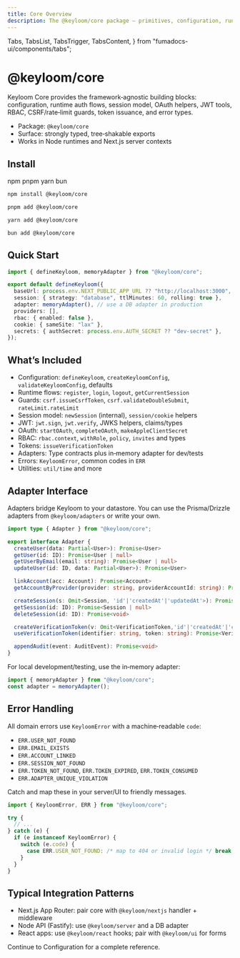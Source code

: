 ```yaml
---
title: Core Overview
description: The @keyloom/core package — primitives, configuration, runtime flows, guards, JWT, RBAC, tokens, and utilities.
---
```


  Tabs,
  TabsList,
  TabsTrigger,
  TabsContent,
} from "fumadocs-ui/components/tabs";

# @keyloom/core

Keyloom Core provides the framework‑agnostic building blocks: configuration, runtime auth flows, session model, OAuth helpers, JWT tools, RBAC, CSRF/rate‑limit guards, token issuance, and error types.

- Package: `@keyloom/core`
- Surface: strongly typed, tree‑shakable exports
- Works in Node runtimes and Next.js server contexts

## Install

<Tabs defaultValue="npm">
  <TabsList>
    <TabsTrigger value="npm">
    <NpmIcon />
    npm
    </TabsTrigger>
    <TabsTrigger value="pnpm">
    <PnpmIcon />
    pnpm
    </TabsTrigger>
    <TabsTrigger value="yarn">
    <YarnIcon />
    yarn
    </TabsTrigger>
    <TabsTrigger value="bun">
    <BunIcon />
    bun
    </TabsTrigger>
  </TabsList>

  <TabsContent value="npm">

```bash title="npm"
npm install @keyloom/core
```

  </TabsContent>
  <TabsContent value="pnpm">

```bash title="pnpm"
pnpm add @keyloom/core
```

  </TabsContent>
  <TabsContent value="yarn">

```bash title="yarn"
yarn add @keyloom/core
```

  </TabsContent>
  <TabsContent value="bun">

```bash title="bun"
bun add @keyloom/core
```

  </TabsContent>

</Tabs>

## Quick Start

```ts
import { defineKeyloom, memoryAdapter } from "@keyloom/core";

export default defineKeyloom({
  baseUrl: process.env.NEXT_PUBLIC_APP_URL ?? "http://localhost:3000",
  session: { strategy: "database", ttlMinutes: 60, rolling: true },
  adapter: memoryAdapter(), // use a DB adapter in production
  providers: [],
  rbac: { enabled: false },
  cookie: { sameSite: "lax" },
  secrets: { authSecret: process.env.AUTH_SECRET ?? "dev-secret" },
});
```

## What’s Included

- Configuration: `defineKeyloom`, `createKeyloomConfig`, `validateKeyloomConfig`, defaults
- Runtime flows: `register`, `login`, `logout`, `getCurrentSession`
- Guards: `csrf.issueCsrfToken`, `csrf.validateDoubleSubmit`, `rateLimit.rateLimit`
- Session model: `newSession` (internal), `session/cookie` helpers
- JWT: `jwt.sign`, `jwt.verify`, JWKS helpers, claims/types
- OAuth: `startOAuth`, `completeOAuth`, `makeAppleClientSecret`
- RBAC: `rbac.context`, `withRole`, `policy`, `invites` and types
- Tokens: `issueVerificationToken`
- Adapters: Type contracts plus in‑memory adapter for dev/tests
- Errors: `KeyloomError`, common codes in `ERR`
- Utilities: `util/time` and more

## Adapter Interface

Adapters bridge Keyloom to your datastore. You can use the Prisma/Drizzle adapters from `@keyloom/adapters` or write your own.

```ts
import type { Adapter } from "@keyloom/core";

export interface Adapter {
  createUser(data: Partial<User>): Promise<User>
  getUser(id: ID): Promise<User | null>
  getUserByEmail(email: string): Promise<User | null>
  updateUser(id: ID, data: Partial<User>): Promise<User>

  linkAccount(acc: Account): Promise<Account>
  getAccountByProvider(provider: string, providerAccountId: string): Promise<Account | null>

  createSession(s: Omit<Session, 'id'|'createdAt'|'updatedAt'>): Promise<Session>
  getSession(id: ID): Promise<Session | null>
  deleteSession(id: ID): Promise<void>

  createVerificationToken(v: Omit<VerificationToken,'id'|'createdAt'|'consumedAt'>): Promise<VerificationToken>
  useVerificationToken(identifier: string, token: string): Promise<VerificationToken | null>

  appendAudit(event: AuditEvent): Promise<void>
}
```

For local development/testing, use the in‑memory adapter:

```ts
import { memoryAdapter } from "@keyloom/core";
const adapter = memoryAdapter();
```

## Error Handling

All domain errors use `KeyloomError` with a machine‑readable `code`:

- `ERR.USER_NOT_FOUND`
- `ERR.EMAIL_EXISTS`
- `ERR.ACCOUNT_LINKED`
- `ERR.SESSION_NOT_FOUND`
- `ERR.TOKEN_NOT_FOUND`, `ERR.TOKEN_EXPIRED`, `ERR.TOKEN_CONSUMED`
- `ERR.ADAPTER_UNIQUE_VIOLATION`

Catch and map these in your server/UI to friendly messages.

```ts
import { KeyloomError, ERR } from "@keyloom/core";

try {
  // ...
} catch (e) {
  if (e instanceof KeyloomError) {
    switch (e.code) {
      case ERR.USER_NOT_FOUND: /* map to 404 or invalid login */ break;
    }
  }
}
```

## Typical Integration Patterns

- Next.js App Router: pair core with `@keyloom/nextjs` handler + middleware
- Node API (Fastify): use `@keyloom/server` and a DB adapter
- React apps: use `@keyloom/react` hooks; pair with `@keyloom/ui` for forms

Continue to Configuration for a complete reference.


